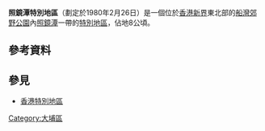 '''照鏡潭特別地區'''（劃定於1980年2月26日）是一個位於[[香港|香港]][[新界|新界]]東北部的[[船灣郊野公園|船灣郊野公園]]內[[照鏡潭|照鏡潭]]一帶的[[香港特別地區|特別地區]]，佔地8公頃。

==參考資料==
{{web reference|URL=http://www.legislation.gov.hk/blis_ind.nsf/b0bf723264bb0d11482564820006a88f/f355607b0505082e4825661b0008e70d?OpenDocument|title=第208C章 附表 郊野公園內特別地區的指定(綜合)令|work=雙語法例資料系統|year=2007年|date=10月24日}}

==參見==
* [[香港特別地區|香港特別地區]]

{{香港特別地區}}
[[Category:大埔區|Category:大埔區]]